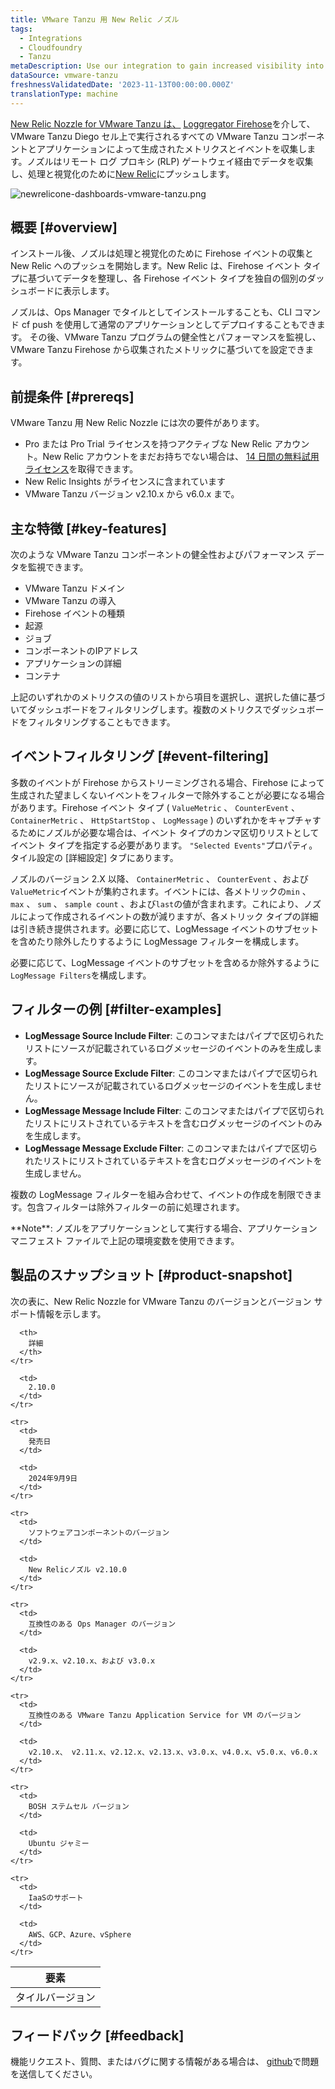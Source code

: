 ```yaml
---
title: VMware Tanzu 用 New Relic ノズル
tags:
  - Integrations
  - Cloudfoundry
  - Tanzu
metaDescription: Use our integration to gain increased visibility into the performance of your VMware Tanzu environment.
dataSource: vmware-tanzu
freshnessValidatedDate: '2023-11-13T00:00:00.000Z'
translationType: machine
---
```


[New Relic Nozzle for VMware Tanzu は、](https://network.pivotal.io/products/nr-firehose-nozzle) [Loggregator Firehose](https://docs.pivotal.io/pivotalcf/loggregator/index.html)を介して、VMware Tanzu Diego セル上で実行されるすべての VMware Tanzu コンポーネントとアプリケーションによって生成されたメトリクスとイベントを収集します。ノズルはリモート ログ プロキシ (RLP) ゲートウェイ経由でデータを収集し、処理と視覚化のために[New Relic](https://www.newrelic.com)にプッシュします。

<img title="newrelicone-dashboards-vmware-tanzu.png" alt="newrelicone-dashboards-vmware-tanzu.png" src="/images/infrastructure_screenshot-crop_vmware-tanzu-dashboard.webp" />

## 概要 [#overview]

インストール後、ノズルは処理と視覚化のために Firehose イベントの収集と New Relic へのプッシュを開始します。New Relic は、Firehose イベント タイプに基づいてデータを整理し、各 Firehose イベント タイプを独自の個別のダッシュボードに表示します。

ノズルは、Ops Manager でタイルとしてインストールすることも、CLI コマンド cf push を使用して通常のアプリケーションとしてデプロイすることもできます。 その後、VMware Tanzu プログラムの健全性とパフォーマンスを監視し、VMware Tanzu Firehose から収集されたメトリックに基づいて<InlinePopover type="alerts" />を設定できます。

## 前提条件 [#prereqs]

VMware Tanzu 用 New Relic Nozzle には次の要件があります。

* Pro または Pro Trial ライセンスを持つアクティブな New Relic アカウント。New Relic アカウントをまだお持ちでない場合は、 [14 日間の無料試用ライセンス](http://newrelic.com/signup?funnel=pivotal-cloud-foundry&partner=Pivotal+Cloud+Foundry)を取得できます。
* New Relic Insights がライセンスに含まれています
* VMware Tanzu バージョン v2.10.x から v6.0.x まで。

## 主な特徴 [#key-features]

次のような VMware Tanzu コンポーネントの健全性およびパフォーマンス データを監視できます。

* VMware Tanzu ドメイン
* VMware Tanzu の導入
* Firehose イベントの種類
* 起源
* ジョブ
* コンポーネントのIPアドレス
* アプリケーションの詳細
* コンテナ

上記のいずれかのメトリクスの値のリストから項目を選択し、選択した値に基づいてダッシュボードをフィルタリングします。複数のメトリクスでダッシュボードをフィルタリングすることもできます。

## イベントフィルタリング [#event-filtering]

多数のイベントが Firehose からストリーミングされる場合、Firehose によって生成された望ましくないイベントをフィルターで除外することが必要になる場合があります。Firehose イベント タイプ ( `ValueMetric` 、 `CounterEvent` 、 `ContainerMetric` 、 `HttpStartStop` 、 `LogMessage` ) のいずれかをキャプチャするためにノズルが必要な場合は、イベント タイプのカンマ区切りリストとしてイベント タイプを指定する必要があります。 `"Selected Events"`プロパティ。タイル設定の \[詳細設定] タブにあります。

ノズルのバージョン 2.X 以降、 `ContainerMetric` 、 `CounterEvent` 、および`ValueMetric`イベントが集約されます。イベントには、各メトリックの`min` 、 `max` 、 `sum` 、 `sample count` 、および`last`の値が含まれます。これにより、ノズルによって作成されるイベントの数が減りますが、各メトリック タイプの詳細は引き続き提供されます。必要に応じて、LogMessage イベントのサブセットを含めたり除外したりするように LogMessage フィルターを構成します。

必要に応じて、LogMessage イベントのサブセットを含めるか除外するように`LogMessage Filters`を構成します。

## フィルターの例 [#filter-examples]

* <DNT>**LogMessage Source Include Filter**</DNT>: このコンマまたはパイプで区切られたリストにソースが記載されているログメッセージのイベントのみを生成します。
* <DNT>**LogMessage Source Exclude Filter**</DNT>: このコンマまたはパイプで区切られたリストにソースが記載されているログメッセージのイベントを生成しません。
* <DNT>**LogMessage Message Include Filter**</DNT>: このコンマまたはパイプで区切られたリストにリストされているテキストを含むログメッセージのイベントのみを生成します。
* <DNT>**LogMessage Message Exclude Filter**</DNT>: このコンマまたはパイプで区切られたリストにリストされているテキストを含むログメッセージのイベントを生成しません。

複数の LogMessage フィルターを組み合わせて、イベントの作成を制限できます。包含フィルターは除外フィルターの前に処理されます。

<Callout variant="important">
  <DNT>**Note**</DNT>: ノズルをアプリケーションとして実行する場合、アプリケーション マニフェスト ファイルで上記の環境変数を使用できます。
</Callout>

## 製品のスナップショット [#product-snapshot]

次の表に、New Relic Nozzle for VMware Tanzu のバージョンとバージョン サポート情報を示します。

<table>
  <thead>
    <tr>
      <th>
        要素
      </th>

      <th>
        詳細
      </th>
    </tr>
  </thead>

  <tbody>
    <tr>
      <td>
        タイルバージョン
      </td>

      <td>
        2.10.0
      </td>
    </tr>

    <tr>
      <td>
        発売日
      </td>

      <td>
        2024年9月9日
      </td>
    </tr>

    <tr>
      <td>
        ソフトウェアコンポーネントのバージョン
      </td>

      <td>
        New Relicノズル v2.10.0
      </td>
    </tr>

    <tr>
      <td>
        互換性のある Ops Manager のバージョン
      </td>

      <td>
        v2.9.x、v2.10.x、および v3.0.x
      </td>
    </tr>

    <tr>
      <td>
        互換性のある VMware Tanzu Application Service for VM のバージョン
      </td>

      <td>
        v2.10.x、 v2.11.x、v2.12.x、v2.13.x、v3.0.x、v4.0.x、v5.0.x、v6.0.x
      </td>
    </tr>

    <tr>
      <td>
        BOSH ステムセル バージョン
      </td>

      <td>
        Ubuntu ジャミー
      </td>
    </tr>

    <tr>
      <td>
        IaaSのサポート
      </td>

      <td>
        AWS、GCP、Azure、vSphere
      </td>
    </tr>
  </tbody>
</table>

## フィードバック [#feedback]

機能リクエスト、質問、またはバグに関する情報がある場合は、 [github](https://github.com/newrelic/newrelic-pcf-nozzle-tile/issues)で問題を送信してください。